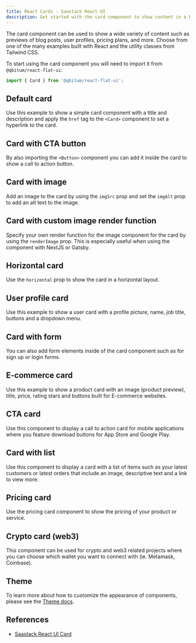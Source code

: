 ```yaml
---
title: React Cards - Saastack React UI
description: Get started with the card component to show content in a box such as titles, descriptions, and images based on multiple styles and sizes built with React
---
```


The card component can be used to show a wide variety of content such as previews of blog posts, user profiles, pricing plans, and more. Choose from one of the many examples built with React and the utility classes from Tailwind CSS.

To start using the card component you will need to import it from `@qbitum/react-flat-ui`:

```jsx
import { Card } from '@qbitum/react-flat-ui';
```

## Default card

Use this example to show a simple card component with a title and description and apply the `href` tag to the `<Card>` component to set a hyperlink to the card.

<Example name="card.root" />

## Card with CTA button

By also importing the `<Button>` component you can add it inside the card to show a call to action button.

<Example name="card.CTAButton" />

## Card with image

Add an image to the card by using the `imgSrc` prop and set the `imgAlt` prop to add an alt text to the image.

<Example name="card.withImage" />

## Card with custom image render function

Specify your own render function for the image component for the card by using the `renderImage` prop. This is especially useful when
using the component with NextJS or Gatsby.

<Example name="card.renderImage" />

## Horizontal card

Use the `horizontal` prop to show the card in a horizontal layout.

<Example name="card.horizontal" />

## User profile card

Use this example to show a user card with a profile picture, name, job title, buttons and a dropdown menu.

<Example name="card.userProfile" />

## Card with form

You can also add form elements inside of the card component such as for sign up or login forms.

<Example name="card.withForm" />

## E-commerce card

Use this example to show a product card with an image (product preview), title, price, rating stars and buttons built for E-commerce websites.

<Example name="card.eCommerce" />

## CTA card

Use this component to display a call to action card for mobile applications where you feature download buttons for App Store and Google Play.

<Example name="card.CTA" />

## Card with list

Use this component to display a card with a list of items such as your latest customers or latest orders that include an image, descriptive text and a link to view more.

<Example name="card.withList" />

## Pricing card

Use the pricing card component to show the pricing of your product or service.

<Example name="card.pricing" />

## Crypto card (web3)

This component can be used for crypto and web3 related projects where you can choose which wallet you want to connect with (ie. Metamask, Coinbase).

<Example name="card.crypto" />

## Theme

To learn more about how to customize the appearance of components, please see the [Theme docs](/docs/customize/theme).

<Theme name="card" />

## References

- [Saastack React UI Card](https://flowbite.com/docs/components/card/)
